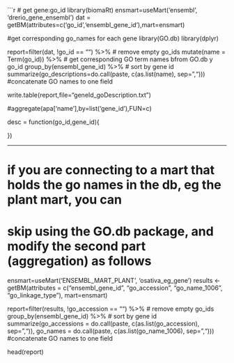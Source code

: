 ```r

# get gene:go_id
library(biomaRt)
ensmart=useMart('ensembl', 'drerio_gene_ensembl')
dat = getBM(attributes=c('go_id','ensembl_gene_id'),mart=ensmart)


#get corresponding go_names for each gene
library(GO.db)
library(dplyr)

report=filter(dat, !go_id == "") %>% # remove empty go_ids
  mutate(name = Term(go_id)) %>%         # get corresponding GO term names bfrom GO.db y go_id
  group_by(ensembl_gene_id) %>%          # sort by gene id
  summarize(go_descriptions=do.call(paste, c(as.list(name), sep=","))) #concatenate GO names to one field

write.table(report,file="geneId_goDescription.txt")

#aggregate(apa['name'],by=list('gene_id'),FUN=c)

desc = function(go_id,gene_id){
  
})

---
# if you are connecting to a mart that holds the go names in the db, eg the plant mart, you can
#  skip using the GO.db package, and modify the second part (aggregation) as follows
  
ensmart=useMart('ENSEMBL_MART_PLANT', 'osativa_eg_gene')
results <- getBM(attributes = c("ensembl_gene_id", "go_accession", "go_name_1006", "go_linkage_type"),
                 mart=ensmart)

report=filter(results, !go_accession == "") %>% # remove empty go_ids
  group_by(ensembl_gene_id) %>%          # sort by gene id
  summarize(go_accessions = do.call(paste, c(as.list(go_accession), sep=",")),
            go_names = do.call(paste, c(as.list(go_name_1006), sep=","))) #concatenate GO names to one field

head(report)
